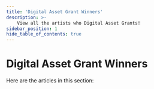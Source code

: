 ---
title: 'Digital Asset Grant Winners'
description: >-
    View all the artists who Digital Asset Grants!
sidebar_position: 1
hide_table_of_contents: true
---


# Digital Asset Grant Winners

Here are the articles in this section:

<div class="cards-display">
  <Card
        title='Dr. Bill'
        linkUrl='/digital-assets/artist-spotlight/grant-winners/dr-bill/'
        imageUrl={require('/static/img/drbill.png').default}
        descriptionText='Learn about Dr. Bill'
    />
  <Card
        title='Lurk'
        linkUrl='/digital-assets/artist-spotlight/grant-winners/lurk/'
        imageUrl={require('/static/img/lurk.jpeg').default}
        descriptionText='Learn about Lurk'
    />
  <Card
        title='Morph'
        linkUrl='/digital-assets/artist-spotlight/grant-winners/morph/'
        imageUrl={require('/static/img/morph.png').default}
        descriptionText='Learn about Morph'
    />
    <Card
        title='TocoDeco'
        linkUrl='/digital-assets/artist-spotlight/grant-winners/tocodeco/'
        imageUrl={require('/static/img/tocodeco.jpeg').default}
        descriptionText='Learn about TocoDeco'
    />
    <Card
        title='Crown and Palette'
        linkUrl='/digital-assets/artist-spotlight/grant-winners/crown-and-palette/'
        imageUrl={require('/static/img/crown-and-palette.png').default}
        descriptionText='Learn about Crown and Palette'
    />
    <Card
        title='Sarisa Kojima'
        linkUrl='/digital-assets/artist-spotlight/grant-winners/sarisa-kojima/'
        imageUrl={require('/static/img/sarisa-kojima.jpeg').default}
        descriptionText='Learn about Sarisa Kojima'
    />
    <Card
        title='J3nn1 B33'
        linkUrl='/digital-assets/artist-spotlight/grant-winners/j3nn1b33/'
        imageUrl={require('/static/img/j3nn1b33.png').default}
        descriptionText='Learn about J3nn1 B33'
    />
    <Card
        title='Lau'
        linkUrl='/digital-assets/artist-spotlight/grant-winners/lau/'
        imageUrl={require('/static/img/lau.jpeg').default}
        descriptionText='Learn about Lau'
    />
    <Card
        title='Medamac'
        linkUrl='/digital-assets/artist-spotlight/grant-winners/medamac/'
        imageUrl={require('/static/img/medamac.png').default}
        descriptionText='Learn about Medamac'
    />
    <Card
        title='Dmitry Martovsky'
        linkUrl='/digital-assets/artist-spotlight/grant-winners/dmitry-martovsky/'
        imageUrl={require('/static/img/dmitrymartovsky.png').default}
        descriptionText='Learn about Dmitry Martovsky'
    />
    <Card
        title='NikiLe'
        linkUrl='/digital-assets/artist-spotlight/grant-winners/nikile/'
        imageUrl={require('/static/img/nikile.png').default}
        descriptionText='Learn about NikiLe'
    />
    <Card
        title='Uber Flux'
        linkUrl='/digital-assets/artist-spotlight/grant-winners/uberflux/'
        imageUrl={require('/static/img/uberflux.png').default}
        descriptionText='Learn about Uber Flux'
    />
</div>

